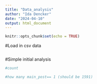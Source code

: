 ```yaml
---
title: "Data_analysis"
author: "Ida Dencker"
date: "2024-04-10"
output: html_document
---
```


```r
knitr::opts_chunk$set(echo = TRUE)
```

#Load in csv data
```r

```

#Simple initial analysis 
```r
#count 

#how many main_post== 1 (should be 1591)
```

